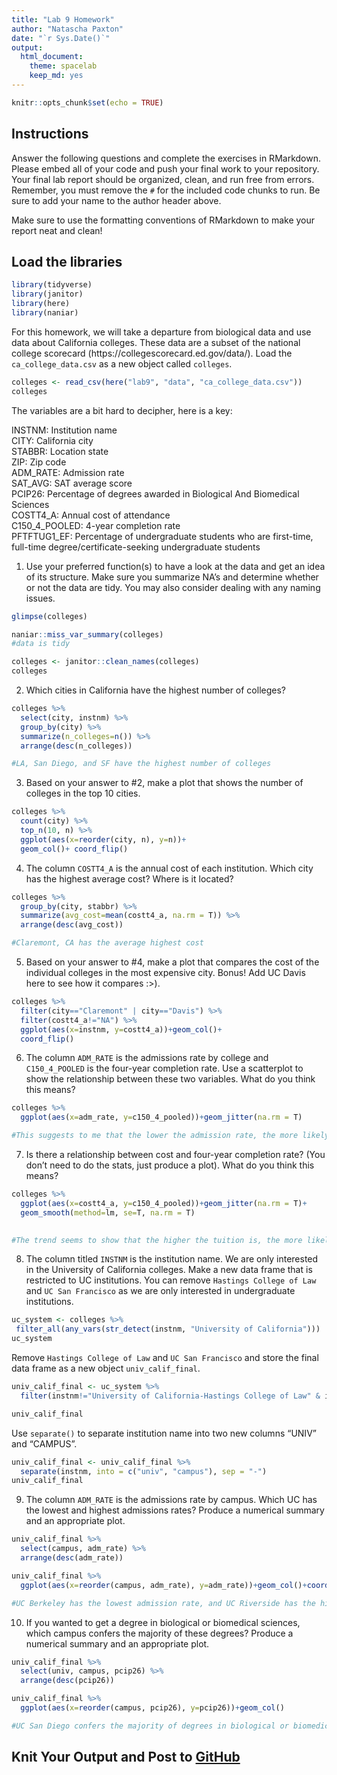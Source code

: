 ```yaml
---
title: "Lab 9 Homework"
author: "Natascha Paxton"
date: "`r Sys.Date()`"
output:
  html_document: 
    theme: spacelab
    keep_md: yes
---
```


```r
knitr::opts_chunk$set(echo = TRUE)
```

## Instructions
Answer the following questions and complete the exercises in RMarkdown. Please embed all of your code and push your final work to your repository. Your final lab report should be organized, clean, and run free from errors. Remember, you must remove the `#` for the included code chunks to run. Be sure to add your name to the author header above.  

Make sure to use the formatting conventions of RMarkdown to make your report neat and clean!  

## Load the libraries
```r
library(tidyverse)
library(janitor)
library(here)
library(naniar)
``` 

For this homework, we will take a departure from biological data and use data about California colleges. These data are a subset of the national college scorecard (https://collegescorecard.ed.gov/data/). Load the `ca_college_data.csv` as a new object called `colleges`.
```r
colleges <- read_csv(here("lab9", "data", "ca_college_data.csv"))
colleges
```

The variables are a bit hard to decipher, here is a key:  

INSTNM: Institution name  
CITY: California city  
STABBR: Location state  
ZIP: Zip code  
ADM_RATE: Admission rate  
SAT_AVG: SAT average score  
PCIP26: Percentage of degrees awarded in Biological And Biomedical Sciences  
COSTT4_A: Annual cost of attendance  
C150_4_POOLED: 4-year completion rate  
PFTFTUG1_EF: Percentage of undergraduate students who are first-time, full-time degree/certificate-seeking undergraduate students  

1. Use your preferred function(s) to have a look at the data and get an idea of its structure. Make sure you summarize NA's and determine whether or not the data are tidy. You may also consider dealing with any naming issues.
```r
glimpse(colleges)
```

```r
naniar::miss_var_summary(colleges)
#data is tidy
```
```r
colleges <- janitor::clean_names(colleges)
colleges
```

2. Which cities in California have the highest number of colleges?
```r
colleges %>% 
  select(city, instnm) %>% 
  group_by(city) %>% 
  summarize(n_colleges=n()) %>% 
  arrange(desc(n_colleges))
```
```r
#LA, San Diego, and SF have the highest number of colleges
```

3. Based on your answer to #2, make a plot that shows the number of colleges in the top 10 cities.
```r
colleges %>% 
  count(city) %>% 
  top_n(10, n) %>% 
  ggplot(aes(x=reorder(city, n), y=n))+
  geom_col()+ coord_flip()
```

4. The column `COSTT4_A` is the annual cost of each institution. Which city has the highest average cost? Where is it located?
```r
colleges %>% 
  group_by(city, stabbr) %>% 
  summarize(avg_cost=mean(costt4_a, na.rm = T)) %>% 
  arrange(desc(avg_cost))
```
```r
#Claremont, CA has the average highest cost
```

5. Based on your answer to #4, make a plot that compares the cost of the individual colleges in the most expensive city. Bonus! Add UC Davis here to see how it compares :>).
```r
colleges %>% 
  filter(city=="Claremont" | city=="Davis") %>% 
  filter(costt4_a!="NA") %>% 
  ggplot(aes(x=instnm, y=costt4_a))+geom_col()+
  coord_flip()
```

6. The column `ADM_RATE` is the admissions rate by college and `C150_4_POOLED` is the four-year completion rate. Use a scatterplot to show the relationship between these two variables. What do you think this means?
```r
colleges %>% 
  ggplot(aes(x=adm_rate, y=c150_4_pooled))+geom_jitter(na.rm = T)
```
```r
#This suggests to me that the lower the admission rate, the more likely someone will complete their 4 year degree. In other words, the more competitive a school is to get into, the more likely someone will graduate with a degree. 
```

7. Is there a relationship between cost and four-year completion rate? (You don't need to do the stats, just produce a plot). What do you think this means?
```r
colleges %>% 
  ggplot(aes(x=costt4_a, y=c150_4_pooled))+geom_jitter(na.rm = T)+
  geom_smooth(method=lm, se=T, na.rm = T)
  
```
```r
#The trend seems to show that the higher the tuition is, the more likely students are to complete their 4 year degree - a positive relationship. 
```

8. The column titled `INSTNM` is the institution name. We are only interested in the University of California colleges. Make a new data frame that is restricted to UC institutions. You can remove `Hastings College of Law` and `UC San Francisco` as we are only interested in undergraduate institutions.
```r
uc_system <- colleges %>% 
 filter_all(any_vars(str_detect(instnm, "University of California")))
uc_system
```

Remove `Hastings College of Law` and `UC San Francisco` and store the final data frame as a new object `univ_calif_final`.
```r
univ_calif_final <- uc_system %>%
  filter(instnm!="University of California-Hastings College of Law" & instnm!="University of California-San Francisco")

univ_calif_final
```

Use `separate()` to separate institution name into two new columns "UNIV" and "CAMPUS".
```r
univ_calif_final <- univ_calif_final %>% 
  separate(instnm, into = c("univ", "campus"), sep = "-") 
univ_calif_final
```

9. The column `ADM_RATE` is the admissions rate by campus. Which UC has the lowest and highest admissions rates? Produce a numerical summary and an appropriate plot.
```r
univ_calif_final %>% 
  select(campus, adm_rate) %>% 
  arrange(desc(adm_rate))
```

```r
univ_calif_final %>% 
  ggplot(aes(x=reorder(campus, adm_rate), y=adm_rate))+geom_col()+coord_flip()
```
```r
#UC Berkeley has the lowest admission rate, and UC Riverside has the highest
```

10. If you wanted to get a degree in biological or biomedical sciences, which campus confers the majority of these degrees? Produce a numerical summary and an appropriate plot.
```r
univ_calif_final %>% 
  select(univ, campus, pcip26) %>% 
  arrange(desc(pcip26))
```

```r
univ_calif_final %>% 
  ggplot(aes(x=reorder(campus, pcip26), y=pcip26))+geom_col()
```
```r
#UC San Diego confers the majority of degrees in biological or biomedical sciences!
```

## Knit Your Output and Post to [GitHub](https://github.com/FRS417-DataScienceBiologists)